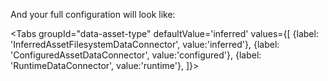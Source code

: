 
<PartBatchSpecPassthrough />

And your full configuration will look like:

<Tabs
  groupId="data-asset-type"
  defaultValue='inferred'
  values={[
  {label: 'InferredAssetFilesystemDataConnector', value:'inferred'},
  {label: 'ConfiguredAssetDataConnector', value:'configured'},
  {label: 'RuntimeDataConnector', value:'runtime'},
  ]}>

  <TabItem value="inferred">

```python title="Python" name="version-0.17.23 inferred spark datasource_config post batch_spec_passthrough definition"
```

  </TabItem>
  <TabItem value="configured">

```python title="Python" name="version-0.17.23 configured spark datasource_config post batch_spec_passthrough definition"
```

      
  </TabItem>
  <TabItem value="runtime">

```python title="Python" name="version-0.17.23 runtime spark datasource_config post batch_spec_passthrough definition"
```


  </TabItem>
  </Tabs>